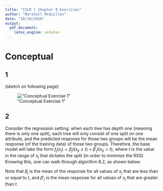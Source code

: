 ```yaml
---
title: "ISLR | Chapter 8 Exercises"
author: "Marshall McQuillen"
date: "10/10/2018"
output: 
  pdf_document: 
    latex_engine: xelatex
---
```


# Conceptual

## 1

(sketch on following page)

!["Conceptual Exercise 1"](images/conceptual_1.png)

## 2

Consider the regression setting; when each tree has depth one (meaning there is only one split), each tree will only consist of one split on one attribute, and the predicted response for those two groups will be the mean response (of the training data) of those two groups. Therefore, the base model will take the form $f_j(x_j) = \beta_jI(x_{ji} \leq t) + \beta'_jI(x_{ji} > t)$, where $t$ is the value in the range of $x_j$ that dictates the split (in order to minimize the RSS). Knowing this, one can walk through algorithm 8.2, as shown below:

\begin{align}
\hat{f(x)} & = 0 \\
f_1(x_1) & = \beta_1I(x_{1i} \leq t) + \beta'_1I(x_{1i} > t) \\
\hat{f(x)} & = \hat{f(x)} + \lambda f_1(x_1) \\
r_i & = r_i - \lambda f_1(x_i) \\
f_2(x_2) & = \beta_2I(x_{2i} \leq t)  + \beta'_2I(x_{2i} > t) \\
\hat{f(x)} & = \hat{f(x)} + \lambda f_2(x_2)\\
r_i & = r_i - \lambda f_2(x_i) \\
& \vdots \\
f_j(x_j) & = \beta_jI(x_{ji} \leq t) + \beta'_jI(x_{ji} > t)\\
\hat{f(x)} & = \hat{f(x)} + \lambda f_j(x_j) \\
r_i & = r_i - \lambda f_j(x_i) \\
& \vdots \\
f(x) & = \sum_{j=1}^P f_j(X_j) ~~~ where ~~~ f_j(X_j) = \beta_jI(x_{ji} \leq t) + \beta'_jI(x_{ji} > t)\\
\end{align}

Note that $\beta_j$ is the mean of the response for all values of $x_j$ that are less than or equal to $t$, and $\beta'_j$ is the mean response for all values  of $x_j$ that are greater than $t$.

